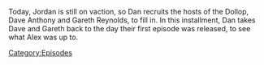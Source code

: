 {{Episode
    | title           = April 25, 2014
    | caption         = [https://knowledgefight.libsyn.com/716-april-25-2014 Listen to this episode on Libsyn]
    | episodeNumber   = 716
    | length          = 01:31:06
    | airDate         = August 22, 2022
    | coverageDate    = April 25, 2014
    | previousEpisode = [[715: Trial Recap, Part 2]]
}}

{{Stub}}

Today, Jordan is still on vaction, so Dan recruits the hosts of the Dollop, Dave Anthony and Gareth Reynolds, to fill in.  In this installment, Dan takes Dave and Gareth back to the day their first episode was released, to see what Alex was up to.

[[Category:Episodes]]
